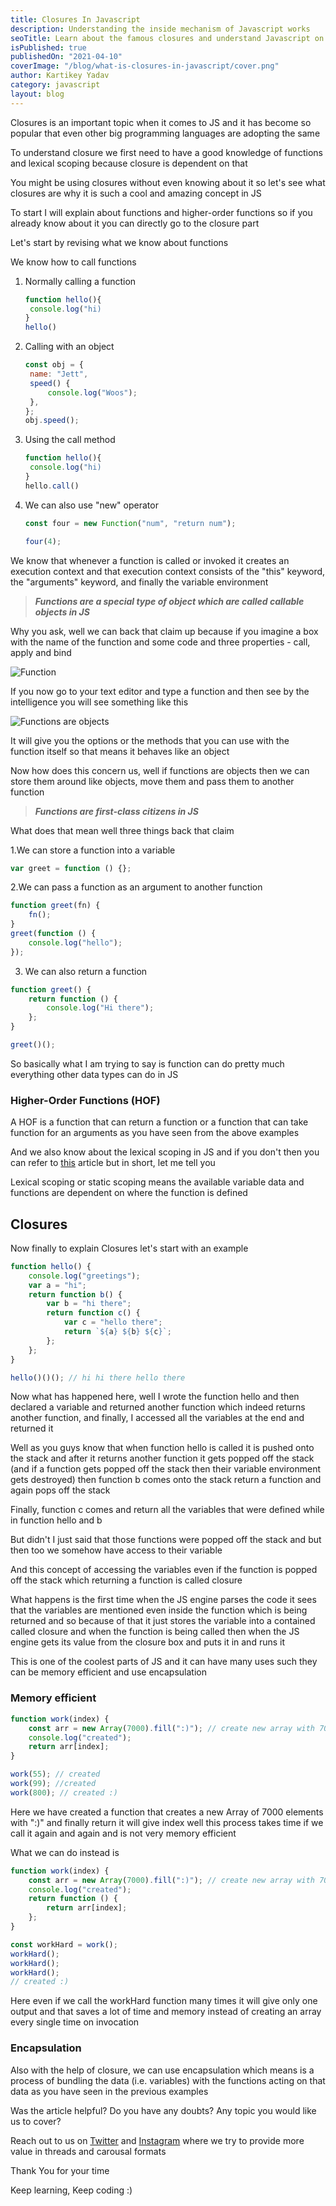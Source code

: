 ```yaml
---
title: Closures In Javascript
description: Understanding the inside mechanism of Javascript works
seoTitle: Learn about the famous closures and understand Javascript on an even deeper level here with examples and advantages of closures
isPublished: true
publishedOn: "2021-04-10"
coverImage: "/blog/what-is-closures-in-javascript/cover.png"
author: Kartikey Yadav
category: javascript
layout: blog
---
```


<!--StartFragment-->

Closures is an important topic when it comes to JS and it has become so popular that even other big programming languages are adopting the same

To understand closure we first need to have a good knowledge of functions and lexical scoping because closure is dependent on that

You might be using closures without even knowing about it so let's see what closures are why it is such a cool and amazing concept in JS

To start I will explain about functions and higher-order functions so if you already know about it you can directly go to the closure part

Let's start by revising what we know about functions

We know how to call functions

1. Normally calling a function

   ```javascript
   function hello(){
   	console.log("hi)
   }
   hello()
   ```

2. Calling with an object

   ```javascript
   const obj = {
   	name: "Jett",
   	speed() {
   		console.log("Woos");
   	},
   };
   obj.speed();
   ```

3. Using the call method

   ```javascript
   function hello(){
   	console.log("hi)
   }
   hello.call()
   ```

4. We can also use "new" operator

   ```javascript
   const four = new Function("num", "return num");

   four(4);
   ```

We know that whenever a function is called or invoked it creates an execution context and that execution context consists of the "this" keyword, the "arguments" keyword, and finally the variable environment

> **_Functions are a special type of object which are called callable objects in JS_**

Why you ask, well we can back that claim up because if you imagine a box with the name of the function and some code and three properties - call, apply and bind

![Function](/blog/what-is-closures-in-javascript/closure-1.png "Inside of the function")

If you now go to your text editor and type a function and then see by the intelligence you will see something like this

![Functions are objects](/blog/what-is-closures-in-javascript/closure-2.png "Functions are objects") 

It will give you the options or the methods that you can use with the function itself so that means it behaves like an object

Now how does this concern us, well if functions are objects then we can store them around like objects, move them and pass them to another function

> **_Functions are first-class citizens in JS_**

What does that mean well three things back that claim

1.We can store a function into a variable

```javascript
var greet = function () {};
```

2.We can pass a function as an argument to another function

```javascript
function greet(fn) {
	fn();
}
greet(function () {
	console.log("hello");
});
```

3. We can also return a function

```javascript
function greet() {
	return function () {
		console.log("Hi there");
	};
}

greet()();
```

So basically what I am trying to say is function can do pretty much everything other data types can do in JS

### Higher-Order Functions (HOF)

A HOF is a function that can return a function or a function that can take function for an arguments as you have seen from the above examples

And we also know about the lexical scoping in JS and if you don't then you can refer to [](https://developersdomain.netlify.app/execution-context-lexical-environmenet-scope-chain)[this](https://www.aviatecoders.com/execution-context-lexical-environmenet-scope-chain) article but in short, let me tell you

Lexical scoping or static scoping means the available variable data and functions are dependent on where the function is defined

## Closures

Now finally to explain Closures let's start with an example

```javascript
function hello() {
	console.log("greetings");
	var a = "hi";
	return function b() {
		var b = "hi there";
		return function c() {
			var c = "hello there";
			return `${a} ${b} ${c}`;
		};
	};
}

hello()()(); // hi hi there hello there
```

Now what has happened here, well I wrote the function hello and then declared a variable and returned another function which indeed returns another function, and finally, I accessed all the variables at the end and returned it

Well as you guys know that when function hello is called it is pushed onto the stack and after it returns another function it gets popped off the stack (and if a function gets popped off the stack then their variable environment gets destroyed) then function b comes onto the stack return a function and again pops off the stack

Finally, function c comes and return all the variables that were defined while in function hello and b

But didn't I just said that those functions were popped off the stack and but then too we somehow have access to their variable

And this concept of accessing the variables even if the function is popped off the stack which returning a function is called closure

What happens is the first time when the JS engine parses the code it sees that the variables are mentioned even inside the function which is being returned and so because of that it just stores the variable into a contained called closure and when the function is being called then when the JS engine gets its value from the closure box and puts it in and runs it

This is one of the coolest parts of JS and it can have many uses such they can be memory efficient and use encapsulation

### Memory efficient

```javascript
function work(index) {
	const arr = new Array(7000).fill(":)"); // create new array with 7000 elements of :)
	console.log("created");
	return arr[index];
}

work(55); // created
work(99); //created
work(800); // created :)
```

Here we have created a function that creates a new Array of 7000 elements with ":)" and finally return it will give index well this process takes time if we call it again and again and is not very memory efficient

What we can do instead is

```javascript
function work(index) {
	const arr = new Array(7000).fill(":)"); // create new array with 7000 elements of :)
	console.log("created");
	return function () {
		return arr[index];
	};
}

const workHard = work();
workHard();
workHard();
workHard();
// created :)
```

Here even if we call the workHard function many times it will give only one output and that saves a lot of time and memory instead of creating an array every single time on invocation

### Encapsulation

Also with the help of closure, we can use encapsulation which means is a process of bundling the data (i.e. variables) with the functions acting on that data as you have seen in the previous examples

Was the article helpful? Do you have any doubts? Any topic you would like us to cover?

Reach out to us on [](https://twitter.com/kartikey_yadav7)[Twitter](https://twitter.com/aviatecoders) and [Instagram](https://instagram.com/aviatecoders) where we try to provide more value in threads and carousal formats

Thank You for your time

Keep learning, Keep coding :)

<!--EndFragment-->
